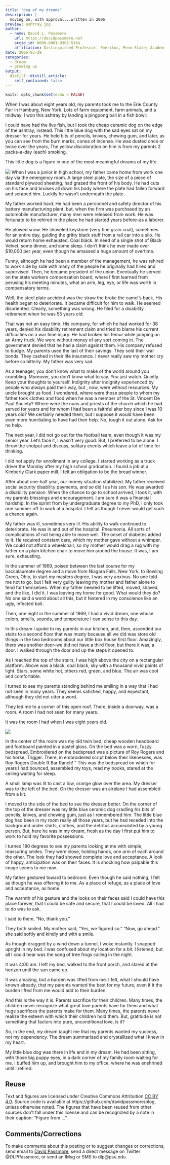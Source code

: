 ```yaml
---
title: "dog of my dreams"
description: |
  moving on, with approval...written in 2006
preview: ashtray.jpg
author:
  - name: David L. Passmore
    url: https://davidpassmore.net
    orcid_id: 0000-0001-9307-5164
    affiliation: Distinguished Professor, Emeritus, Penn State; Academic Visitor, University of Pittsburgh
date: 2006-03-29
categories:
  - dream
  - growing up
output:
  distill::distill_article:
    self_contained: false
---
```


```r
knitr::opts_chunk$set(echo = FALSE)
```

When I was about eight years old, my parents took me to the Erie County Fair in Hamburg, New York. Lots of farm equipment, farm animals, and a midway. I won this ashtray by landing a pingpong ball in a fish bowl:


I could have had the live fish, but I took the cheap ceramic dog on the edge of the ashtray, instead.
This little blue dog with the sad eyes sat on my dresser for years. He held bits of pencils, knives, chewing gum, and later, as you can see from the burn marks, cones of incense. He was dusted once or twice over the years, The yellow discoloration on him is from my parents 2 packs-a-day (each) smoking.

This little dog is a figure in one of the most meaningful dreams of my life.

![](ashtray.jpg)
When I was a junior in high school, my father came home from work one day via the emergency room. A large steel plate, the size of a piece of standard plywood sheeting, had grazed the front of his body. He had cuts on his face and bruises all down his body where the plate had fallen forward and scraped him. Luckily he wasn't underneath the plate.

My father worked hard. He had been a personnel and safety director of his battery manufacturing plant, but, when the firm was purchased by an automobile manufacturer, many men were released from work. He was fortunate to be rehired in the place he had started years before--as a laborer.

He plowed snow. He shoveled keystone (very fine grain coal), sometimes for an entire day, guiding the gritty black stuff from a rail car into a silo. He would return home exhausted. Coal black. In need of a single shot of Black Velvet, some dinner, and some sleep. I don't think he ever made over $10,000 per year, even though he amassed a huge amount of overtime.

Funny, although he had been a member of the management, he was rehired to work side by side with many of the people he originally had hired and supervised. Then, he became president of the union. Eventually he served on the state workers compensation board, where I first learned from perusing his meeting minutes, what an arm, leg, eye, or life was worth in compensatory terms.

Well, the steel plate accident was the straw the broke the camel's back. His health began to deteriorate. It became difficult for him to walk. He seemed disoriented. Clearly, something was wrong. He filed for a disability retirement when he was 55 years old.

That was not an easy time. His company, for which he had worked for 38 years, denied his disability retirement claim and tried to blame his current difficulties on a war time injury. He had broken his femur while jumping on an Army truck. We were without money of any sort coming in. The government denied that he had a claim against them. His company refused to budge. My parents used the last of their savings. They sold their war bonds. They cashed in their life insurance. I never really saw my mother cry before so bitterly. My father was very sad.

As a teenager, you don't know what to make of the world around you crumbling. Moreover, you don't know what to say. You just watch. Quietly. Keep your thoughts to yourself. Indignity after indignity experienced by people who always paid their way, but , now, were without resources. My uncle brought us food. I wondered, where were those people to whom my father took clothes and food when he was a member of the St. Vincent De Paul Society? Where were the nuns and priests of the church which he had served for years and for whom I had been a faithful alter boy since I was 10 years old? We certainly needed them, but I suppose it would have been even more humiliating to have had their help. No, tough it out alone. Ask for no help.

The next year, I did not go out for the football team, even though it was my senior year. Let's face it, I wasn't very good. But, I preferred to be alone. I threw the shotput and discuss, solitary events which leave a lot of time for thinking.

I did not apply for enrollment in any college. I started working as a truck driver the Monday after my high school graduation. I found a job at a Kimberly Clark paper mill. I felt an obligation to be the bread winner.

After about one-half year, our money situation stabilized. My father received social security disability payments, and so did I as his son. He was awarded a disability pension. When the chance to go to school arrived, I took it, with my parents blessings and encouragement. I am sure it was a financial hardship. In the sprint from by undergraduate degree to my PhD, I only took one summer off to work at a hospital. I felt as though I never would get such a chance again.

My father was ill, sometimes very ill. His ability to walk continued to deteriorate. He was in and out of the hospital. Pneumonia. All sorts of complications of not being able to move well. The onset of diabetes added to it. He required constant care, which my mother gave without a whimper. We could not afford a wheelchair, so my mother would drag a rug with my father on a plain kitchen chair to move him around the house. It was, I am sure, exhausting.

In the summer of 1969, poised between the last course for my baccalaureate degree and a move from Niagara Falls, New York, to Bowling Green, Ohio, to start my masters degree, I was very anxious. No one told me not to go, but I felt very guilty leaving my mother and father alone to fend for themselves. When my father needed to be lifted, moved, shaved, and the like, I did it. I was leaving my home for good. What would they do? No one said a word about all this, but it festered in my conscience like an ugly, infected boil.

Then, one night in the summer of 1969, I had a vivid dream, one whose colors, smells, sounds, and temperature I can sense to this day.

In this dream I spoke to my parents in our kitchen, and, then, ascended our stairs to a second floor that was musty because all we did was store old things in the two bedrooms about our little box house first floor. Amazingly, there was another door--we did not have a third floor, but there it was, a door. I walked through the door and up the steps it opened to.

As I reached the top of the stairs, I was high above the city on a rectangular platform. Above was a black, coal black, sky with a thousand vivid points of light. Stars, some white hot, others red, green, and blue. The air was cool and comfortable.

I turned to see my parents standing behind me smiling in a way that I had not seen in many years. They seems satisfied, happy, and expectant, although they did not utter a word.

They led me to a corner of this open roof. There, inside a doorway, was a room. A room I had not seen for many years.

It was the room I had when I was eight years old.

![](vintage.jpg)

In the center of the room was my old twin bed, cheap wooden headboard and footboard painted in a pastel gloss. On the bed was a worn, fuzzy bedspread. Embroidered on the bedspread was a picture of Roy Rogers and his horse, Trigger. There, in embroidered script below their likenesses, was Roy Rogers Double R Bar Ranch! " This was the bedspread on which for years I had bounced, assembled my toys, read my books, stared at the ceiling waiting for sleep.

A small lamp was lit to cast a low, orange glow over the area. My dresser was to the left of the bed. On the dresser was an airplane I had assembled from a kit.

I moved to the side of the bed to see the dresser better. On the corner of the top of the dresser was my little blue ceramic dog cradling his bits of pencils, knives, and chewing gum, just as I remembered him. The little blue dog had been in my room really all those years, but he had receded into the background under shirts, clothes, and the detritus accumulated by a young person. But, here he was in my dream, fresh as the day I first put him to work to hold my favorite possessions.

I turned 180 degrees to see my parents looking at me with simple, reassuring smiles. They were close, holding hands, one arm of each around the other. The look they had showed complete love and acceptance. A look of happy, anticipation was on their faces. It is shocking how palpable this image seems to me now.

My father gestured toward to bedroom. Even though he said nothing, I felt as though he was offering it to me. As a place of refuge, as a place of love and acceptance, as home.

The warmth of his gesture and the looks on their faces said I could have this place forever, that I could be safe and secure, that I could be loved. All I had to do was to ask.

I said to them, "No, thank you."

They both smiled. My mother said, "Yes, we figured so." "Now, go ahead." she said softly and kindly and with a smile.

As though dragged by a wind down a tunnel, I woke instantly. I snapped upright in my bed. I was confused about my location for a bit. I listened, but all I could hear was the song of tree frogs calling in the night.

It was 4:00 am. I left my bed, walked to the front porch, and stared at the horizon until the sun came up.

It was amazing, but a burden was lifted from me. I felt, what I should have known already, that my parents wanted the best for my future, even if it the burden lifted from me would add to their burden.

And this is the way it is. Parents sacrifice for their children. Many times, the children never recognize what great love parents have for them and what huge sacrifices the parents make for them. Many times, the parents never realize the esteem with which their children hold them. But, gratitude is not something that factors into pure, unconditional love, is it?

So, in the end, my dream taught me that my parents wanted my success, not my dependency. The dream summarized and crystallized what I knew in my heart.

My little blue dog was there in life and in my dream. He had been sitting, with those big puppy eyes, in a dark corner of my family room waiting for me. I buffed him up, and brought him to my office, where he was enshrined until I retired.

## Reuse {.appendix}

Text and figures are licensed under Creative Commons Attribution [CC BY 4.0](https://creativecommons.org/licenses/by-sa/4.0/). Source code is available at https://github.com/davidpassmore/blog, unless otherwise noted. The figures that have been reused from other sources don't fall under this license and can be recognized by a note in their caption: "Figure from ...".

## Comments/Corrections {.appendix}

To make comments about this posting or to suggest changes or corrections, send email to [David Passmore](dlp@davidpassmore.net), send a direct message on Twitter @DLPPassmore, or send an IMsg or SMS to dlp@psu.edu.
